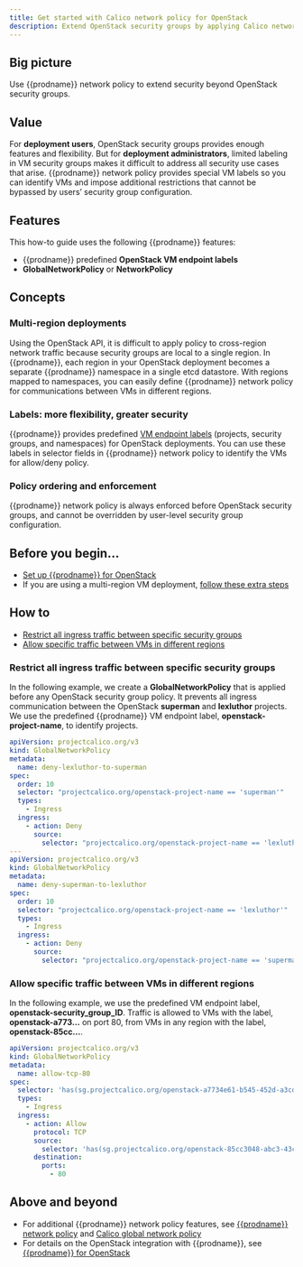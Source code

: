 ```yaml
---
title: Get started with Calico network policy for OpenStack
description: Extend OpenStack security groups by applying Calico network policy and using labels to identify VMs within network policy rules.
---
```


## Big picture

Use {{prodname}} network policy to extend security beyond OpenStack security groups.

## Value

For **deployment users**, OpenStack security groups provides enough features and flexibility. But for **deployment administrators**, limited labeling in VM security groups makes it difficult to address all security use cases that arise. {{prodname}} network policy provides special VM labels so you can identify VMs and impose additional restrictions that cannot be bypassed by users’ security group configuration.

## Features

This how-to guide uses the following {{prodname}} features:

- {{prodname}} predefined **OpenStack VM endpoint labels**
- **GlobalNetworkPolicy** or **NetworkPolicy**

## Concepts

### Multi-region deployments

Using the OpenStack API, it is difficult to apply policy to cross-region network traffic because security groups are local to a single region. In {{prodname}}, each region in your OpenStack deployment becomes a separate {{prodname}} namespace in a single etcd datastore. With regions mapped to namespaces, you can easily define {{prodname}} network policy for communications between VMs in different regions.

### Labels: more flexibility, greater security

{{prodname}} provides predefined [VM endpoint labels](../../../networking/openstack/labels.mdx) (projects, security groups, and namespaces) for OpenStack deployments. You can use these labels in selector fields in {{prodname}} network policy to identify the VMs for allow/deny policy.

### Policy ordering and enforcement

{{prodname}} network policy is always enforced before OpenStack security groups, and cannot be overridden by user-level security group configuration.

## Before you begin...

- [Set up {{prodname}} for OpenStack](../../../networking/openstack/dev-machine-setup.mdx)
- If you are using a multi-region VM deployment, [follow these extra steps](../../../networking/openstack/multiple-regions.mdx)

## How to

- [Restrict all ingress traffic between specific security groups](#restrict-all-ingress-traffic-between-specific-security-groups)
- [Allow specific traffic between VMs in different regions](#allow-specific-traffic-between-vms-in-different-regions)

### Restrict all ingress traffic between specific security groups

In the following example, we create a **GlobalNetworkPolicy** that is applied before any OpenStack security group policy. It prevents all ingress communication between the OpenStack **superman** and **lexluthor** projects. We use the predefined {{prodname}} VM endpoint label, **openstack-project-name**, to identify projects.

```yaml
apiVersion: projectcalico.org/v3
kind: GlobalNetworkPolicy
metadata:
  name: deny-lexluthor-to-superman
spec:
  order: 10
  selector: "projectcalico.org/openstack-project-name == 'superman'"
  types:
    - Ingress
  ingress:
    - action: Deny
      source:
        selector: "projectcalico.org/openstack-project-name == 'lexluthor'"
---
apiVersion: projectcalico.org/v3
kind: GlobalNetworkPolicy
metadata:
  name: deny-superman-to-lexluthor
spec:
  order: 10
  selector: "projectcalico.org/openstack-project-name == 'lexluthor'"
  types:
    - Ingress
  ingress:
    - action: Deny
      source:
        selector: "projectcalico.org/openstack-project-name == 'superman'"
```

### Allow specific traffic between VMs in different regions

In the following example, we use the predefined VM endpoint label, **openstack-security_group_ID**. Traffic is allowed to VMs with the label, **openstack-a773…** on port 80, from VMs in any region with the label, **openstack-85cc…**.

```yaml
apiVersion: projectcalico.org/v3
kind: GlobalNetworkPolicy
metadata:
  name: allow-tcp-80
spec:
  selector: 'has(sg.projectcalico.org/openstack-a7734e61-b545-452d-a3cd-0189cbd9747a)'
  types:
    - Ingress
  ingress:
    - action: Allow
      protocol: TCP
      source:
        selector: 'has(sg.projectcalico.org/openstack-85cc3048-abc3-43cc-89b3-377341426ac5)'
      destination:
        ports:
          - 80
```

## Above and beyond

- For additional {{prodname}} network policy features, see [{{prodname}} network policy](../../../reference/resources/networkpolicy.mdx) and [Calico global network policy](../../../reference/resources/globalnetworkpolicy.mdx)
- For details on the OpenStack integration with {{prodname}}, see [{{prodname}} for OpenStack](../../../networking/openstack/dev-machine-setup.mdx)
